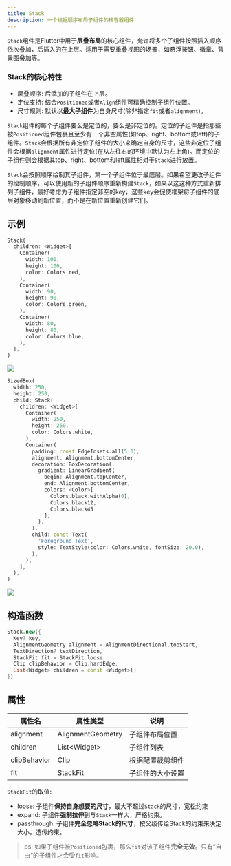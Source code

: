 ```yaml
---
title: Stack
description: 一个根据顺序布局子组件的栈容器组件
---
```


`Stack`组件是Flutter中用于**层叠布局**的核心组件，允许将多个子组件按照插入顺序依次叠加，后插入的在上层。适用于需要重叠视图的场景，如悬浮按钮、徽章、背景图叠加等。

### Stack的核心特性
- 层叠顺序: 后添加的子组件在上层。
- 定位支持: 结合`Positioned`或者`Align`组件可精确控制子组件位置。
- 尺寸规则: 默认以**最大子组件**为自身尺寸(除非指定`fit`或者`alignment`)。

`Stack`组件的每个子组件要么是定位的，要么是非定位的。定位的子组件是指那些被`Positioned`组件包裹且至少有一个非空属性(如top、right、bottom或left)的子组件。`Stack`会根据所有非定位子组件的大小来确定自身的尺寸，这些非定位子组件会根据`alignment`属性进行定位(在从左往右的环境中默认为左上角)。而定位的子组件则会根据其top、right、bottom和left属性相对于`Stack`进行放置。

`Stack`会按照顺序绘制其子组件，第一个子组件位于最底层。如果希望更改子组件的绘制顺序，可以使用新的子组件顺序重新构建`Stack`，如果以这这种方式重新排列子组件，最好考虑为子组件指定非空的key，这些key会促使框架将子组件的底层对象移动到新位置，而不是在新位置重新创建它们。

## 示例
```dart
Stack(
  children: <Widget>[
    Container(
      width: 100,
      height: 100,
      color: Colors.red,
    ),
    Container(
      width: 90,
      height: 90,
      color: Colors.green,
    ),
    Container(
      width: 80,
      height: 80,
      color: Colors.blue,
    ),
  ],
)
```
![](https://flutter.github.io/assets-for-api-docs/assets/widgets/stack.png)



```dart
SizedBox(
  width: 250,
  height: 250,
  child: Stack(
    children: <Widget>[
      Container(
        width: 250,
        height: 250,
        color: Colors.white,
      ),
      Container(
        padding: const EdgeInsets.all(5.0),
        alignment: Alignment.bottomCenter,
        decoration: BoxDecoration(
          gradient: LinearGradient(
            begin: Alignment.topCenter,
            end: Alignment.bottomCenter,
            colors: <Color>[
              Colors.black.withAlpha(0),
              Colors.black12,
              Colors.black45
            ],
          ),
        ),
        child: const Text(
          'Foreground Text',
          style: TextStyle(color: Colors.white, fontSize: 20.0),
        ),
      ),
    ],
  ),
)
```
![](https://flutter.github.io/assets-for-api-docs/assets/widgets/stack_with_gradient.png)


## 构造函数
```dart
Stack.new({
  Key? key, 
  AlignmentGeometry alignment = AlignmentDirectional.topStart, 
  TextDirection? textDirection, 
  StackFit fit = StackFit.loose, 
  Clip clipBehavior = Clip.hardEdge, 
  List<Widget> children = const <Widget>[]
})
```

## 属性
|属性名 | 属性类型 |  说明 |
|------|--------|-------|
|alignment| AlignmentGeometry | 子组件布局位置 |
|children | List\<Widget\> | 子组件列表 |
|clipBehavior| Clip | 根据配置裁剪组件 |
|fit |  StackFit| 子组件的大小设置   |


`StackFit`的取值:
- loose: 子组件**保持自身想要的尺寸**，最大不超过`Stack`的尺寸，宽松约束
- expand: 子组件**强制拉伸**到与`Stack`一样大，严格约束。
- passthrough: 子组件**完全忽略Stack的尺寸**，按父级传给Stack的约束来决定大小，透传约束。

> ps: 如果子组件被`Positioned`包裹，那么`fit`对该子组件**完全无效**。只有“自由”的子组件才会受`fit`影响。
